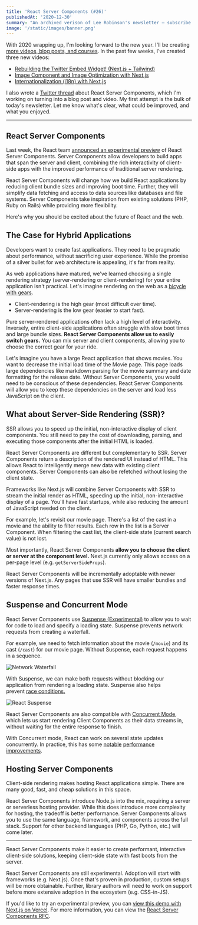 ```yaml
---
title: 'React Server Components (#26)'
publishedAt: '2020-12-30'
summary: "An archived verison of Lee Robinson's newsletter – subscribe to get early access."
image: '/static/images/banner.png'
---
```


With 2020 wrapping up, I'm looking forward to the new year. I'll be creating [more videos, blog posts, and courses](https://twitter.com/leeerob/status/1343962493622878209). In the past few weeks, I've created three new videos:

- [Rebuilding the Twitter Embed Widget! (Next.js + Tailwind)](https://www.youtube.com/watch?v=xZ9OzPQORtw)
- [Image Component and Image Optimization with Next.js](https://www.youtube.com/watch?v=h0gj4gOjz44)
- [Internationalization (i18n) with Next.js](https://www.youtube.com/watch?v=SJDYCw5KC7s)

I also wrote a [Twitter thread](https://twitter.com/leeerob/status/1341818949017735168) about React Server Components, which I'm working on turning into a blog post and video. My first attempt is the bulk of today's newsletter. Let me know what's clear, what could be improved, and what you enjoyed.

---

## React Server Components

Last week, the React team [announced an experimental preview](https://reactjs.org/blog/2020/12/21/data-fetching-with-react-server-components.html) of React Server Components. Server Components allow developers to build apps that span the server and client, combining the rich interactivity of client-side apps with the improved performance of traditional server rendering.

React Server Components will change how we build React applications by reducing client bundle sizes and improving boot time. Further, they will simplify data fetching and access to data sources like databases and file systems. Server Components take inspiration from existing solutions (PHP, Ruby on Rails) while providing more flexibility.

Here's why you should be excited about the future of React and the web.

## The Case for Hybrid Applications

Developers want to create fast applications. They need to be pragmatic about performance, without sacrificing user experience. While the promise of a silver bullet for web architecture is appealing, it's far from reality.

As web applications have matured, we've learned choosing a single rendering strategy (server-rendering or client-rendering) for your entire application isn't practical. Let's imagine rendering on the web as a [bicycle with gears](https://twitter.com/thomasankcorn/status/1343109433333854208).

- Client-rendering is the high gear (most difficult over time).
- Server-rendering is the low gear (easier to start fast).

Pure server-rendered applications often lack a high level of interactivity. Inversely, entire client-side applications often struggle with slow boot times and large bundle sizes. **React Server Components allow us to easily switch gears.** You can mix server and client components, allowing you to choose the correct gear for your ride.

Let's imagine you have a large React application that shows movies. You want to decrease the initial load time of the Movie page. This page loads large dependencies like markdown parsing for the movie summary and date formatting for the release date. Without Server Components, you would need to be conscious of these dependencies. React Server Components will allow you to keep these dependencies on the server and load less JavaScript on the client.

## What about Server-Side Rendering (SSR)?

SSR allows you to speed up the initial, non-interactive display of client components. You still need to pay the cost of downloading, parsing, and executing those components after the initial HTML is loaded.

React Server Components are different but complementary to SSR. Server Components return a description of the rendered UI instead of HTML. This allows React to intelligently merge new data with existing client components. Server Components can also be refetched without losing the client state.

Frameworks like Next.js will combine Server Components with SSR to stream the initial render as HTML, speeding up the initial, non-interactive display of a page. You'll have fast startups, while also reducing the amount of JavaScript needed on the client.

For example, let's revisit our movie page. There's a list of the cast in a movie and the ability to filter results. Each row in the list is a Server Component. When filtering the cast list, the client-side state (current search value) is not lost.

Most importantly, React Server Components **allow you to choose the client or server at the component level.** Next.js currently only allows access on a per-page level (e.g. `getServerSideProps`).

React Server Components will be incrementally adoptable with newer versions of Next.js. Any pages that use SSR will have smaller bundles and faster response times.

## Suspense and Concurrent Mode

React Server Components use [Suspense (Experimental)](https://reactjs.org/docs/concurrent-mode-suspense.html) to allow you to wait for code to load and specify a loading state. Suspense prevents network requests from creating a waterfall.

For example, we need to fetch information about the movie (`/movie`) and its cast (`/cast`) for our movie page. Without Suspense, each request happens in a sequence.

![Network Waterfall](https://buttondown.s3.us-west-2.amazonaws.com/images/e7e67a2e-cb1c-4760-a684-aee8446d9116.png)

With Suspense, we can make both requests without blocking our application from rendering a loading state. Suspense also helps prevent [race conditions.](https://reactjs.org/docs/concurrent-mode-suspense.html#suspense-and-race-conditions)

![React Suspense](https://buttondown.s3.us-west-2.amazonaws.com/images/38c20895-42cc-4f7d-a60e-be94cbab7b50.png)

React Server Components are also compatible with [Concurrent Mode](https://reactjs.org/docs/concurrent-mode-intro.html), which lets us start rendering Client Components as their data streams in, without waiting for the entire response to finish.

With Concurrent mode, React can work on several state updates concurrently. In practice, this has some [notable](https://twitter.com/andrewgreenh/status/1187661386291265537) [performance improvements](https://twitter.com/jlongster/status/1054554506736910336).

## Hosting Server Components

Client-side rendering makes hosting React applications simple. There are many good, fast, and cheap solutions in this space.

React Server Components introduce Node.js into the mix, requiring a server or serverless hosting provider. While this does introduce more complexity for hosting, the tradeoff is better performance. Server Components allows you to use the same language, framework, and components across the full stack. Support for other backend languages (PHP, Go, Python, etc.) will come later.

---

React Server Components make it easier to create performant, interactive client-side solutions, keeping client-side state with fast boots from the server.

React Server Components are still experimental. Adoption will start with frameworks (e.g. Next.js). Once that's proven in production, custom setups will be more obtainable. Further, library authors will need to work on support before more extensive adoption in the ecosystem (e.g. CSS-in-JS).

If you'd like to try an experimental preview, you can [view this demo with Next.js on Vercel](https://next-server-components.vercel.app/). For more information, you can view the [React Server Components RFC](https://github.com/reactjs/rfcs/blob/bf51f8755ddb38d92e23ad415fc4e3c02b95b331/text/0000-server-components.md).
